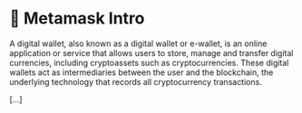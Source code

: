 # 🦊 Metamask Intro 


A digital wallet, also known as a digital wallet or e-wallet, is an online application or service that allows users to store, manage and transfer digital currencies, including cryptoassets such as cryptocurrencies. These digital wallets act as intermediaries between the user and the blockchain, the underlying technology that records all cryptocurrency transactions.

[...]

